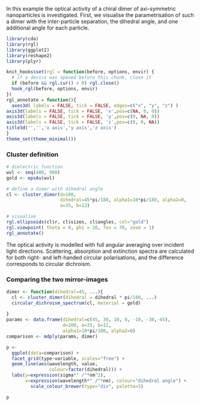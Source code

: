 In this example the optical activity of a chiral dimer of axi-symmetric nanoparticles is investigated. First, we visualise the parametrisation of such a dimer with the inter-particle separation, the dihedral angle, and one additional angle for each particle.

```r
library(cda)
library(rgl)
library(ggplot2)
library(reshape2)
library(plyr)
```
```r
knit_hooks$set(rgl = function(before, options, envir) {
  # if a device was opened before this chunk, close it
  if (before && rgl.cur() > 0) rgl.close()
  hook_rgl(before, options, envir)
})
rgl_annotate = function(){
  axes3d( labels = FALSE, tick = FALSE, edges=c("x", "y", "z") )
axis3d(labels = FALSE, tick = FALSE, 'x',pos=c(NA, 0, 0))
axis3d(labels = FALSE, tick = FALSE, 'y',pos=c(0, NA, 0))
axis3d(labels = FALSE, tick = FALSE, 'z',pos=c(0, 0, NA))
title3d('','','x axis','y axis','z axis')
}
theme_set(theme_minimal())
```

### Cluster definition
```r

# dielectric function
wvl <- seq(400, 900)
gold <- epsAu(wvl)

# define a dimer with dihedral angle
cl <- cluster_dimer(d=100, 
                    dihedral=45*pi/180, alpha1=10*pi/180, alpha2=0,
                    a=35, b=12)

# visualise
rgl.ellipsoids(cl$r, cl$sizes, cl$angles, col="gold")
rgl.viewpoint( theta = 0, phi = 20, fov = 70, zoom = 1)
rgl_annotate()

```

The optical activity is modelled with full angular averaging over incident light directions. Scattering, absorption and extinction spectra are calculated for both right- and left-handed circular polarisations, and the difference corresponds to circular dichroism.

### Comparing the two mirror-images

```r
  
dimer <- function(dihedral=45, ...){
  cl <- cluster_dimer(dihedral = dihedral * pi/180, ...)
  circular_dichroism_spectrum(cl, material = gold)
  
}
params <- data.frame(dihedral=c(45, 30, 10, 0, -10, -30,-45),
                     d=100, a=35, b=12, 
                     alpha1=10*pi/180, alpha2=0)
comparison <- mdply(params, dimer)

p <- 
  ggplot(data=comparison) + 
  facet_grid(type~variable, scales="free") +
  geom_line(aes(wavelength, value, 
                colour=factor(dihedral))) +
  labs(y=expression(sigma*" /"*nm^2),
       x=expression(wavelength*" /"*nm), colour="dihedral angle") +
         scale_colour_brewer(type="div", palette=3)

p
```
